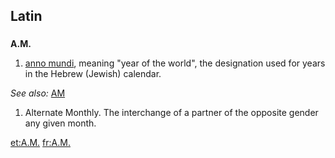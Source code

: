 {{also|Appendix:Variations of "am"}}
==Latin==

==={{abbreviation|la}}===
'''A.M.'''

# [[anno mundi]], meaning "year of the world", the designation used for years in the Hebrew (Jewish) calendar.
''See also:'' [[AM]]
# Alternate Monthly. The interchange of a partner of the opposite gender any given month.
[[et:A.M.]]
[[fr:A.M.]]